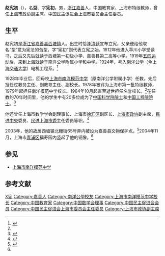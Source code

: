 {{Infobox_Person
| name = 赵宪初
|image= Zhao Xianchu.jpg
|box_width= 200px
|occupation= 教育家
| period = 
|birth_name=
| other_names =
| Sex = 男
|birth_date= {{Birth date|1907|10|27}}
|birth_place= [[浙江省|浙江省]][[嘉善县|嘉善县]][[西塘镇|西塘镇]]
|death_date= {{Death date and age|1998|4|17|1907|10|27}}
|death_place= [[上海市|上海市]]
| nationality ={{PRC}}
| residence =
| party = [[中国民主促进会|中国民主促进会]]
| religion = 
| spouse = 周循箴（1930年－1998年）
| relatives =
|education= 
| past = 
| work =
|awards=
}}

'''赵宪初'''（{{bd|1907年|10月27日|1998年|4月17日}}），名'''型'''、字'''宪初'''，男，[[浙江|浙江]][[嘉善县|嘉善]]人，中国教育家、上海市特级教师，曾任[[上海市政协|上海市政协]]副主席、[[中国民主促进会上海市委员会|中国民主促进会上海市委员会]]主任委员。

== 生平 ==
赵宪初是[[浙江省|浙江省]][[嘉善县|嘉善县]][[西塘镇_(嘉善县)|西塘镇]]人。出生时恰逢[[清廷|清廷]]宣布立宪，父亲便给他取名“型”意为宪法的刍型，字“宪初”则代表立宪之始。1912年他进入苹川小学堂读书，之后又先后就读于西塘第一初级小学、嘉善县第二高等小学。1919年[[五四运动|五四运动]]后，来到上海就读于南洋公学附属小学和中学。1924年，考入[[南洋公学|南洋公学]]（今[[上海交通大学|上海交通大学]]）电机工程系。<ref name="jszx">{{cite web|url=http://jszx.net/wstxview.asp?id=95&jy=2009&jn=1|title=一代名师赵宪初|publisher=中国人民政治协商会议浙江省嘉善县委员会|accessdate=2010-05-03|deadurl=yes|archiveurl=https://web.archive.org/web/20160304130357/http://jszx.net/wstxview.asp?id=95&jy=2009&jn=1|archivedate=2016-03-04}}</ref>

1928年毕业后，回母校[[上海市南洋模范中学|上海市南洋模范中学]]（原南洋公学附属小学）任教，先后担任过教务主任、副教导主任、副校长。1978年被评为上海市第一批特级教师，1979年起担任南洋模范中学校长。1984年10月起直至逝世担任名誉校长。<ref name="jszx" />在任教的70年时间里，他的学生中有20多位成为了[[中国科学院院士|中国科学院院士]]和[[中国工程院院士|中国工程院院士]]。<ref name="xh">{{cite web|url=http://news.xinhuanet.com/newscenter/2004-11/13/content_2212829.htm|title=上海：为文化名人著名教育家赵宪初塑铜像|publisher=[[新华网|新华网]]|accessdate=2010-05-03|deadurl=yes|archiveurl=https://web.archive.org/web/20090912081516/http://news.xinhuanet.com/newscenter/2004-11/13/content_2212829.htm|archivedate=2009-09-12}}</ref>

他还曾任上海市数学学会副理事长、上海市[[徐汇区|徐汇区]]副区长、[[上海市政协|上海市政协]]副主席、[[民进中央|民进中央]]委员、[[民进上海市委|民进上海市委]]主任委员等职。<ref>{{cite web|url=http://www.shmj.org.cn/WebFront/sub_news.aspx?cid=18&id=14|title=赵宪初|publisher=中国民主促进会上海市委员会|accessdate=2010-05-03|deadurl=yes|archiveurl=https://web.archive.org/web/20100528003329/http://www.shmj.org.cn/WebFront/sub_news.aspx?cid=18&id=14|archivedate=2010-05-28}}</ref>

2003年，他的故居西塘镇北栅街65号弄内被设为嘉善县文物保护点。<ref>{{cite web|url=http://open.jiashan.gov.cn/art/2008/8/25/art_428_81.html|title=善文体旅（2003）123号|publisher=嘉善县政府信息公开网|accessdate=2010-05-03}}{{dead link|date=2018年4月 |bot=InternetArchiveBot |fix-attempted=yes }}</ref>2004年11月，上海市[[青浦区|青浦区]]福寿园内竖起了他的铜像。<ref name="xh" />

== 参见 ==
* [[上海市南洋模范中学|上海市南洋模范中学]]

== 参考文献 ==
{{reflist}}

{{中国数学会第三届理事会}}

{{Authority control}}
{{DEFAULTSORT:Zhao赵}}
[[Category:赵姓|X宪]]
[[Category:嘉善人|Category:嘉善人]]
[[Category:南洋公學校友|Category:南洋公學校友]]
[[Category:上海市南洋模范中学校长|Category:上海市南洋模范中学校长]]
[[Category:中国教育家|Category:中国教育家]]
[[Category:中国数学会理事|Category:中国数学会理事]]
[[Category:中国民主促进会会员|Category:中国民主促进会会员]]
[[Category:中国民主促进会上海市委员会主任委员|Category:中国民主促进会上海市委员会主任委员]]
[[Category:上海市政协副主席|Category:上海市政协副主席]]